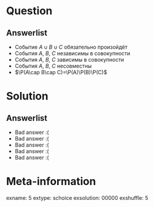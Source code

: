 Question
========


Answerlist
----------
*  Событие $A\cup B\cup C$ обязательно произойдёт
*  События $A$, $B$, $C$ независимы в совокупности
*  События $A$, $B$, $C$ зависимы в совокупности
*  События $A$, $B$, $C$ несовместны
*  $\P(A\cap B\cap C)=\P(A)\P(B)\P(C)$

Solution
========

Answerlist
----------
*  Bad answer :(
*  Bad answer :(
*  Bad answer :(
*  Bad answer :(
*  Bad answer :(

Meta-information
================
exname: 5
extype: schoice
exsolution: 00000
exshuffle: 5
